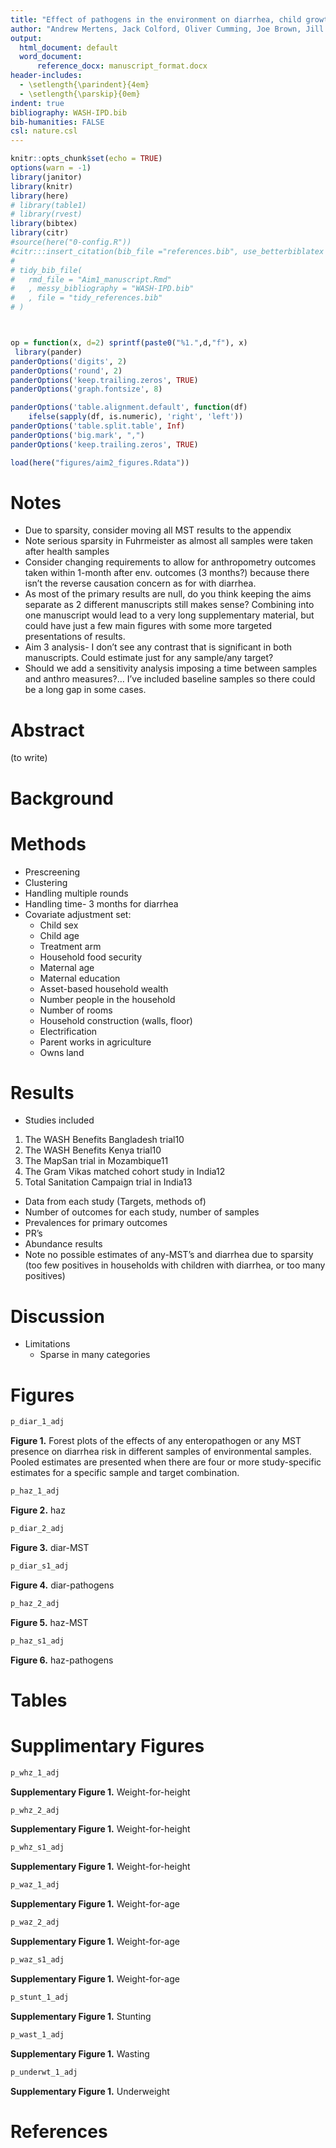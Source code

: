 ```yaml
---
title: "Effect of pathogens in the environment on diarrhea, child growth, and enteric infections: Individual participant data meta-analysis"
author: "Andrew Mertens, Jack Colford, Oliver Cumming, Joe Brown, Jill Stewart, David Holcomb, Jackie Knee, Tom Clasen, Heather Reese, Amy Pickering, Clair Null, Steve Luby, Jessica Grembi, Ben Arnold, Audrie Lin, Jade Benjamin-Chung, Laura Kwong, Lauren Steinbaum, Ali Boehm, Kara Nelson, Erica Fuhrmeister, Ayse Ercumen"
output:
  html_document: default
  word_document: 
      reference_docx: manuscript_format.docx
header-includes:
  - \setlength{\parindent}{4em}
  - \setlength{\parskip}{0em}
indent: true
bibliography: WASH-IPD.bib
bib-humanities: FALSE
csl: nature.csl
---
```



```r
knitr::opts_chunk$set(echo = TRUE)
options(warn = -1) 
library(janitor)
library(knitr)
library(here)
# library(table1)
# library(rvest)
library(bibtex)
library(citr)
#source(here("0-config.R"))
#citr:::insert_citation(bib_file ="references.bib", use_betterbiblatex =F)
# 
# tidy_bib_file(
#   rmd_file = "Aim1_manuscript.Rmd"
#   , messy_bibliography = "WASH-IPD.bib"
#   , file = "tidy_references.bib"
# )



op = function(x, d=2) sprintf(paste0("%1.",d,"f"), x) 
 library(pander)
panderOptions('digits', 2)
panderOptions('round', 2)
panderOptions('keep.trailing.zeros', TRUE)
panderOptions('graph.fontsize', 8)

panderOptions('table.alignment.default', function(df)
    ifelse(sapply(df, is.numeric), 'right', 'left'))
panderOptions('table.split.table', Inf)
panderOptions('big.mark', ",")
panderOptions('keep.trailing.zeros', TRUE)

load(here("figures/aim2_figures.Rdata"))


```

# Notes

  *  Due to sparsity, consider moving all MST results to the appendix
  *  Note serious sparsity in Fuhrmeister as almost all samples were taken after health samples
  *  Consider changing requirements to allow for anthropometry outcomes taken within 1-month after env. outcomes (3 months?) because there isn't the reverse causation concern as for with diarrhea.
  * As most of the primary results are null, do you think keeping the aims separate as 2 different manuscripts still makes sense? Combining into one manuscript would lead to a very long supplementary material, but could have just a few main figures with some more targeted presentations of results. 
  * Aim 3 analysis- I don't see any contrast that is significant in both manuscripts. Could estimate just for any sample/any target?
  * Should we add a sensitivity analysis imposing a time between samples and anthro measures?... I've included baseline samples so there could be a long gap in some cases. 

# Abstract

(to write)

# Background




# Methods

  *  Prescreening
  *  Clustering
  *  Handling multiple rounds
  *  Handling time- 3 months for diarrhea
  *  Covariate adjustment set:
       *  Child sex
       *  Child age
       *  Treatment arm
       *  Household food security
       *  Maternal age
       *  Maternal education
       *  Asset-based household wealth
       *  Number people in the household
       *  Number of rooms
       *  Household construction (walls, floor)
       *  Electrification
       *  Parent works in agriculture
       *  Owns land
  

# Results

  *  Studies included
  
1.	The WASH Benefits Bangladesh trial10
2.	The WASH Benefits Kenya trial10
3.	The MapSan trial in Mozambique11  
4.	The Gram Vikas matched cohort study in India12 
5.	Total Sanitation Campaign trial in India13 

  
  *  Data from each study (Targets, methods of)
  *  Number of outcomes for each study, number of samples 
  *  Prevalences for primary outcomes
  *  PR's
  *  Abundance results
  *  Note no possible estimates of any-MST's and diarrhea due to sparsity (too few positives in households with children with diarrhea, or too many positives)


# Discussion

* Limitations
  * Sparse in many categories

# Figures



```r

p_diar_1_adj

```

__Figure 1.__ Forest plots of the effects of any enteropathogen or any MST presence on diarrhea risk in different samples of environmental samples. Pooled estimates are presented when there are four or more study-specific estimates for a specific sample and target combination.

```r

p_haz_1_adj

```

__Figure 2.__ haz

```r

p_diar_2_adj

```

__Figure 3.__ diar-MST


```r

p_diar_s1_adj

```

__Figure 4.__ diar-pathogens


```r

p_haz_2_adj

```

__Figure 5.__ haz-MST


```r

p_haz_s1_adj

```

__Figure 6.__ haz-pathogens

# Tables

# Supplimentary Figures

```r

p_whz_1_adj

```

__Supplementary Figure 1.__ Weight-for-height

```r

p_whz_2_adj

```

__Supplementary Figure 1.__ Weight-for-height

```r

p_whz_s1_adj

```

__Supplementary Figure 1.__ Weight-for-height

```r

p_waz_1_adj

```

__Supplementary Figure 1.__ Weight-for-age

```r

p_waz_2_adj

```

__Supplementary Figure 1.__ Weight-for-age

```r

p_waz_s1_adj

```

__Supplementary Figure 1.__ Weight-for-age


```r

p_stunt_1_adj

```

__Supplementary Figure 1.__ Stunting

```r

p_wast_1_adj

```

__Supplementary Figure 1.__ Wasting

```r

p_underwt_1_adj

```

__Supplementary Figure 1.__ Underweight





# References